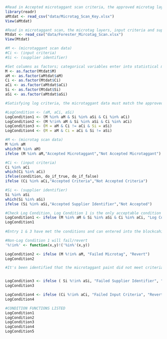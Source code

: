 ```r
#Read in Accepted microtaggant scan criteria, the approved microtag layers, input criteria and supplier indentifer
library(readr)
aMtdat <- read_csv("data/Microtag_Scan_Key.xlsx")
View(aMtdat)

#Read in microtaggant scan, the microtag layers, input criteria and supplier indentifer
Mtdat <- read_csv("data/Forester_Mircotag_Scan.xlsx")
View(Mtdat)
```

```r
#M <- (microtaggant scan data)
#Ci <- (input criteria)
#Si <- (supplier identifier)
```

```r

#Set columns as factors; categorical variables enter into statistical models differently than continuous variables, storing data as factors insures that the modeling functions will treat such data correctly 
M <- as.factor(Mtdat$M)
aM <- as.factor(aMtdat$aM)
Ci <- as.factor(Mtdat$Ci)
aCi <- as.factor(aMtdat$aCi)
Si <- as.factor(Mtdat$Si)
aSi <- as.factor(aMtdat$aSi)
```

```r
#Satisfying log criteria, the microtaggant data must match the approved microtaggnant QR code criteria

#LogCondition <- (aM, aCi, aSi)
LogCondition1 <- (M %in% aM & Si %in% aSi & Ci %in% aCi) 
LogCondition2 <- (M %!in% aM & Si %in% aSi & Ci %in% aCi) 
LogCondition3 <- (M = aM & Ci != aCi & Si = aSi) 
LogCondition4 <- (M = aM & Ci = aCi & Si != aSi) 
```

```r
#M <- (microtag scan data)
M %in% aM
which(M %in% aM)
ifelse (M %in% aM,"Accepted Microtaggant","Not Accepted Microtaggant")

#Ci <- (input criteria)
Ci %in% aCi
which(Ci %in% aCi)
ifelse(condition, do_if_true, do_if_false)
ifelse (Ci %in% aCi,"Accepted Criteria","Not Accepted Criteria")

#Si <- (supplier identifier)
Si %in% aSi
which(Si %in% aSi)
ifelse (Si %in% aSi,"Accepted Supplier Identifier","Not Accepted")
```

```r
#Check Log Condition, Log Condition 1 is the only acceptable condition to record and store logs in the blockcahin. 
LogCondition1 <- ifelse (M %in% aM & Si %in% aSi & Ci %in% aCi, "Log Condition Met", "Revert") 
LogCondition1                       
 
#Entry 1 & 3 have met the conditions and can entered into the blockcahin and supply chain,. Entry 2 does not meet the criteria, continue with the other conditions to identify the failed criteria. 
```

```r
#Non-Log Condition 1 will fail/revert
'%!in%' <- function(x,y)!('%in%'(x,y))

LogCondition2 <- ifelse (M %!in% aM, "Failed Microtag", "Revert") 
LogCondition2

#It's been identified that the microtaggant paint did not meet criteria for entry 2. 


LogCondition3 <- ifelse ( Si %!in% aSi, "Failed Supplier Identifier", "Revert") 
LogCondition3

LogCondition4 <- ifelse (Ci %!in% aCi, "Failed Input Criteria", "Revert") 
LogCondition4
```

```r
#CONDITION FUNCTIONS LISTED 
LogCondition1 
LogCondition2 
LogCondition3 
LogCondition4  
LogCondition5
```
